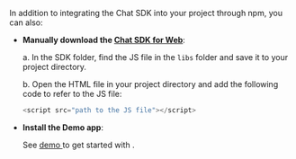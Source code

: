 <PlatformWrapper platform="web">

In addition to integrating the Chat SDK into your project through npm, you can also:

* **Manually download the [Chat SDK for Web](https://www.npmjs.com/package/agora-chat)**:

    a. In the SDK folder, find the JS file in the `libs` folder and save it to your project directory.

    b. Open the HTML file in your project directory and add the following code to refer to the JS file:

    ```javascript
    <script src="path to the JS file"></script>
    ```

* **Install the Demo app**:

    See [demo  <Vpl k="CLIENT" />](../reference/downloads) to get started with <Vg k="CHAT" />.

</PlatformWrapper>
